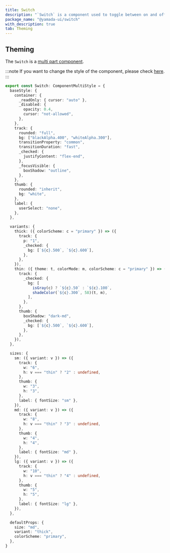 ```yaml
---
title: Switch
description: "`Switch` is a component used to toggle between on and off states."
package_name: "@yamada-ui/switch"
with_description: true
tab: Theming
---
```


## Theming

The `Switch` is a [multi part component](/styled-system/theming/component-style#multi-part-component).

:::note
If you want to change the style of the component, please check [here](/styled-system/theming/customize-theme#changing-the-style-of-components).
:::

```ts
export const Switch: ComponentMultiStyle = {
  baseStyle: {
    container: {
      _readOnly: { cursor: "auto" },
      _disabled: {
        opacity: 0.4,
        cursor: "not-allowed",
      },
    },
    track: {
      rounded: "full",
      bg: ["blackAlpha.400", "whiteAlpha.300"],
      transitionProperty: "common",
      transitionDuration: "fast",
      _checked: {
        justifyContent: "flex-end",
      },
      _focusVisible: {
        boxShadow: "outline",
      },
    },
    thumb: {
      rounded: "inherit",
      bg: "white",
    },
    label: {
      userSelect: "none",
    },
  },

  variants: {
    thick: ({ colorScheme: c = "primary" }) => ({
      track: {
        p: "1",
        _checked: {
          bg: [`${c}.500`, `${c}.600`],
        },
      },
    }),
    thin: ({ theme: t, colorMode: m, colorScheme: c = "primary" }) => ({
      track: {
        _checked: {
          bg: [
            isGray(c) ? `${c}.50` : `${c}.100`,
            shadeColor(`${c}.300`, 58)(t, m),
          ],
        },
      },
      thumb: {
        boxShadow: "dark-md",
        _checked: {
          bg: [`${c}.500`, `${c}.600`],
        },
      },
    }),
  },

  sizes: {
    sm: ({ variant: v }) => ({
      track: {
        w: "6",
        h: v === "thin" ? "2" : undefined,
      },
      thumb: {
        w: "3",
        h: "3",
      },
      label: { fontSize: "sm" },
    }),
    md: ({ variant: v }) => ({
      track: {
        w: "8",
        h: v === "thin" ? "3" : undefined,
      },
      thumb: {
        w: "4",
        h: "4",
      },
      label: { fontSize: "md" },
    }),
    lg: ({ variant: v }) => ({
      track: {
        w: "10",
        h: v === "thin" ? "4" : undefined,
      },
      thumb: {
        w: "5",
        h: "5",
      },
      label: { fontSize: "lg" },
    }),
  },

  defaultProps: {
    size: "md",
    variant: "thick",
    colorScheme: "primary",
  },
}
```
